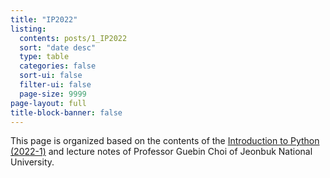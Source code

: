 ---
title: "IP2022"
listing:
  contents: posts/1_IP2022
  sort: "date desc"
  type: table
  categories: false
  sort-ui: false
  filter-ui: false
  page-size: 9999
page-layout: full
title-block-banner: false
---

This page is organized based on the contents of the [Introduction to Python (2022-1)](https://guebin.github.io/IP2022/) and lecture notes of Professor Guebin Choi of Jeonbuk National University.

